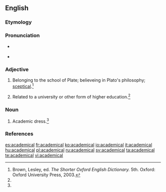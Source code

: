 ==English==

===Etymology===
{{suffix|academic|al|t2=related to}}

===Pronunciation===
* {{a|RP}} {{IPA|/ˌæk.əˈdɛm.ɪ.kl̩/}}
* {{a|US}} {{IPA|/ˌæk.əˈdɛm.ɪ.kl̩/}}

===Adjective===
{{head|en|adjective}}
# {{rare}} Belonging to the school of Plate; believeing in Plato's philosophy; [[sceptical]].{{defdate|First attested in the late 16th century.}}<ref name=SOED>Brown, Lesley, ed. ''The Shorter Oxford English Dictionary.'' 5th. Oxford: Oxford University Press, 2003.</ref>
# Related to a university or other form of higher education.{{defdate|First attested in the late 16th century.}}<ref name=SOED/>

===Noun===
{{en-noun}}

# {{pluralonly}} Academic dress.{{defdate|First attested in the early 19th century.}}<ref name=SOED/>

===References===
<references/>

[[es:academical]]
[[fr:academical]]
[[ko:academical]]
[[io:academical]]
[[it:academical]]
[[hu:academical]]
[[pl:academical]]
[[ru:academical]]
[[sv:academical]]
[[ta:academical]]
[[te:academical]]
[[vi:academical]]